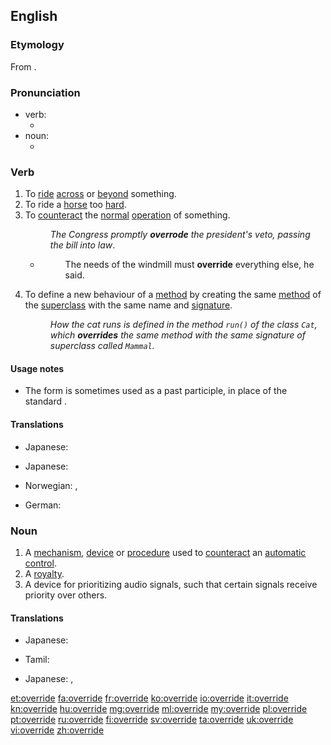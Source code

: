 ==English==

===Etymology===
From {{prefix|over|ride}}.

===Pronunciation===
* verb:
** {{IPA|/əʊ.vəˈraɪd/}}
* noun:
** {{IPA|/ˈəʊ.və.raɪd/}}

===Verb===
{{en-verb|overrides|overriding|overrode|overridden}}

# To [[ride]] [[across]] or [[beyond]] something.
# To ride a [[horse]] too [[hard]].
# To [[counteract]] the [[normal]] [[operation]] of something.
#: ''The Congress promptly '''overrode''' the president's veto, passing the bill into law''.
#* {{RQ:Orwell Animal Farm|6}}
#*: The needs of the windmill must '''override''' everything else, he said.
# {{context|software|object-oriented|lang=en}} To define a new behaviour of a [[method]] by creating the same [[method]] of the [[superclass]] with the same name and [[signature]].
#: ''How the cat runs is defined in the method <code>run()</code> of the class <code>Cat</code>, which '''overrides''' the same method with the same signature of superclass called <code>Mammal</code>.''

====Usage notes====
* The form {{term|overrode|lang=en}} is sometimes used as a past participle, in place of the standard {{term|overridden|lang=en}}.

====Translations====
{{trans-top|to ride across or beyond something}}
{{trans-mid}}
{{trans-bottom}}

{{trans-top|to ride a horse too hard}}
* Japanese: {{t-|ja|酷使|alt=酷使する|tr=kokushi suru}}
{{trans-mid}}
{{trans-bottom}}

{{trans-top|to counteract the normal operation of something}}
* Japanese: {{t-|ja|覆す|tr=kutsugaesu}}
{{trans-mid}}
* Norwegian: {{t-|no|motvirke}}, {{t-|no|overstyre}}
{{trans-bottom}}

{{trans-top|{{software|object-oriented}} To define a new behaviour of a [[method]]}}
* German: {{t+|de|überschreiben}}
{{trans-mid}}
{{trans-bottom}}

===Noun===
{{en-noun}}

# A [[mechanism]], [[device]] or [[procedure]] used to [[counteract]] an [[automatic]] [[control]].
# A [[royalty]].
# A device for prioritizing audio signals, such that certain signals receive priority over others.

====Translations====
{{trans-top|A mechanism, device or procedure used to counteract an automatic control}}
* Japanese: {{t-|ja|オーバーライド|tr=ōbāraido}}
{{trans-mid}}
* Tamil: {{t-|ta|ரத்து செய்தல்|sc=Taml}}
{{trans-bottom}}

{{trans-top|A royalty}}
* Japanese: {{t+|ja|優先|tr=yūsen}}, {{t+|ja|優待|tr=yūtai}}
{{trans-mid}}
{{trans-bottom}}

{{trans-top|A device for prioritizing audio signals}}
{{trans-mid}}
{{trans-bottom}}

[[et:override]]
[[fa:override]]
[[fr:override]]
[[ko:override]]
[[io:override]]
[[it:override]]
[[kn:override]]
[[hu:override]]
[[mg:override]]
[[ml:override]]
[[my:override]]
[[pl:override]]
[[pt:override]]
[[ru:override]]
[[fi:override]]
[[sv:override]]
[[ta:override]]
[[uk:override]]
[[vi:override]]
[[zh:override]]